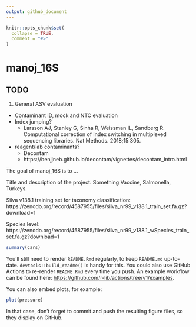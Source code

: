 ```yaml
---
output: github_document
---
```


<!-- README.md is generated from README.Rmd. Please edit that file -->

```r
knitr::opts_chunk$set(
  collapse = TRUE,
  comment = "#>"
)
```

# manoj_16S

<!-- badges: start -->
<!-- badges: end -->

## TODO  

1) General ASV evaluation  
  - Contaminant ID, mock and NTC evaluation  
  - Index jumping?
    - Larsson AJ, Stanley G, Sinha R, Weissman IL, Sandberg R. Computational correction of index switching in multiplexed sequencing libraries. Nat Methods. 2018;15:305.  
  - reagent/lab contaminants?  
    - Decontam 
    - https://benjjneb.github.io/decontam/vignettes/decontam_intro.html 


The goal of manoj_16S is to ...

Title and description of the project. Something Vaccine, Salmonella, Turkeys.  



Silva v138.1 training set for taxonomy classification:
https://zenodo.org/record/4587955/files/silva_nr99_v138.1_train_set.fa.gz?download=1

Species level:
https://zenodo.org/record/4587955/files/silva_nr99_v138.1_wSpecies_train_set.fa.gz?download=1

```r
summary(cars)
```

You'll still need to render `README.Rmd` regularly, to keep `README.md` up-to-date. `devtools::build_readme()` is handy for this. You could also use GitHub Actions to re-render `README.Rmd` every time you push. An example workflow can be found here: <https://github.com/r-lib/actions/tree/v1/examples>.

You can also embed plots, for example:

```r
plot(pressure)
```

In that case, don't forget to commit and push the resulting figure files, so they display on GitHub.
